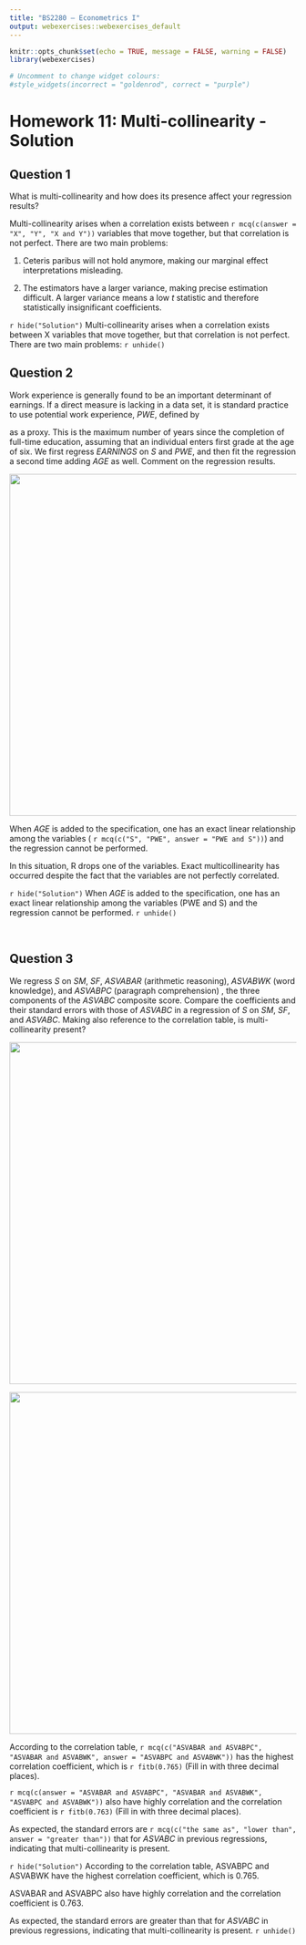 ```yaml
---
title: "BS2280 – Econometrics I"
output: webexercises::webexercises_default
---
```


```r
knitr::opts_chunk$set(echo = TRUE, message = FALSE, warning = FALSE)
library(webexercises)
```

```r
# Uncomment to change widget colours:
#style_widgets(incorrect = "goldenrod", correct = "purple")
```

# Homework 11: Multi-collinearity - Solution

## Question 1

What is multi-collinearity and how does its presence affect your regression results?

Multi-collinearity arises when a correlation exists between `r mcq(c(answer = "X", "Y", "X and Y"))` variables that move together, but that correlation is not perfect. There are two main problems:

1.  Ceteris paribus will not hold anymore, making our marginal effect interpretations misleading.

2.  The estimators have a larger variance, making precise estimation difficult. A larger variance means a low $t$ statistic and therefore statistically insignificant coefficients.

`r hide("Solution")` 
Multi-collinearity arises when a correlation exists between X variables that move together, but that correlation is not perfect. There are two main problems:
`r unhide()`
<br>

## Question 2

Work experience is generally found to be an important determinant of earnings. If a direct measure is lacking in a data set, it is standard practice to use potential work experience, $PWE$, defined by

```{=tex}
\begin{equation*}
  PWE = AGE – S – 5
\end{equation*}
```
as a proxy. This is the maximum number of years since the completion of full-time education, assuming that an individual enters first grade at the age of six. We first regress $EARNINGS$ on $S$ and $PWE$, and then fit the regression a second time adding $AGE$ as well. Comment on the regression results.

![](images/regressionoutput1-01.png){width="600"}

When $AGE$ is added to the specification, one has an exact linear relationship among the variables ( `r mcq(c("S", "PWE", answer = "PWE and S"))`) and the regression cannot be performed. 

In this situation, R drops one of the variables. Exact multicollinearity has occurred despite the fact that the variables are not perfectly correlated.

`r hide("Solution")` 
When $AGE$ is added to the specification, one has an exact linear relationship among the variables (PWE and S) and the regression cannot be performed. 
`r unhide()`

<br>

## Question 3

We regress $S$ on $SM$, $SF$, $ASVABAR$ (arithmetic reasoning), $ASVABWK$ (word knowledge), and $ASVABPC$ (paragraph comprehension) , the three components of the $ASVABC$ composite score. Compare the coefficients and their standard errors with those of $ASVABC$ in a regression of $S$ on $SM$, $SF$, and $ASVABC$. Making also reference to the correlation table, is multi-collinearity present?

![](images/regressionoutput2.png){width="600"}

![](images/regressionoutput3.png){width="600"}

According to the correlation table, `r mcq(c("ASVABAR and ASVABPC", "ASVABAR and ASVABWK", answer = "ASVABPC and ASVABWK"))` has the highest correlation coefficient, which is `r fitb(0.765)` (Fill in with three decimal places).

`r mcq(c(answer = "ASVABAR and ASVABPC", "ASVABAR and ASVABWK", "ASVABPC and ASVABWK"))` also have highly correlation and the correlation coefficient is `r fitb(0.763)` (Fill in with three decimal places).

As expected, the standard errors are `r mcq(c("the same as", "lower than", answer = "greater than"))` that for $ASVABC$ in previous regressions, indicating that multi-collinearity is present.

`r hide("Solution")` 
According to the correlation table, ASVABPC and ASVABWK have the highest correlation coefficient, which is 0.765.

ASVABAR and ASVABPC also have highly correlation and the correlation coefficient is 0.763.

As expected, the standard errors are greater than that for $ASVABC$ in previous regressions, indicating that multi-collinearity is present.
`r unhide()`
